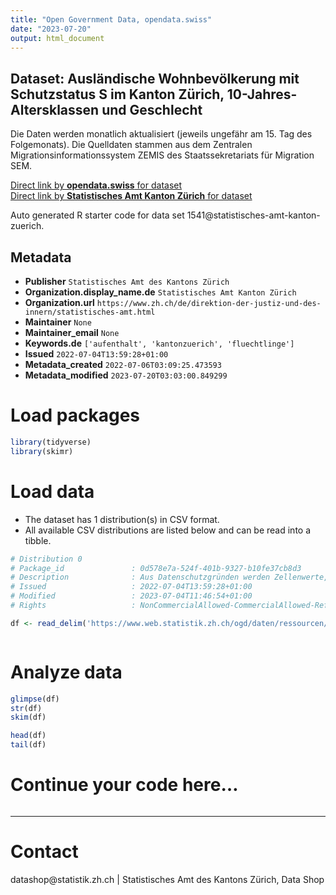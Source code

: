 ```yaml
---
title: "Open Government Data, opendata.swiss"
date: "2023-07-20"
output: html_document
---
```


## Dataset: Ausländische Wohnbevölkerung mit Schutzstatus S im Kanton Zürich, 10-Jahres-Altersklassen und Geschlecht

Die Daten werden monatlich aktualisiert (jeweils ungefähr am 15. Tag des Folgemonats). Die Quelldaten stammen aus dem Zentralen Migrationsinformationssystem ZEMIS des Staatssekretariats für Migration SEM.

[Direct link by **opendata.swiss** for dataset](https://opendata.swiss/de/dataset/auslandische-wohnbevolkerung-mit-schutzstatus-s-im-kanton-zurich-nach-staatsangehorigkeit-10-ja)<br>
[Direct link by **Statistisches Amt Kanton Zürich** for dataset](nan)

Auto generated R starter code for data set 1541@statistisches-amt-kanton-zuerich.

## Metadata

- **Publisher** `Statistisches Amt des Kantons Zürich`
- **Organization.display_name.de** `Statistisches Amt Kanton Zürich`
- **Organization.url** `https://www.zh.ch/de/direktion-der-justiz-und-des-innern/statistisches-amt.html`
- **Maintainer** `None`
- **Maintainer_email** `None`
- **Keywords.de** `['aufenthalt', 'kantonzuerich', 'fluechtlinge']`
- **Issued** `2022-07-04T13:59:28+01:00`
- **Metadata_created** `2022-07-06T03:09:25.473593`
- **Metadata_modified** `2023-07-20T03:03:00.849299`


# Load packages

```r

library(tidyverse)
library(skimr)

```

# Load data

-   The dataset has 1 distribution(s) in CSV format.
-   All available CSV distributions are listed below and can be read into a tibble.

```r

# Distribution 0
# Package_id               : 0d578e7a-524f-401b-9327-b10fe37cb8d3
# Description              : Aus Datenschutzgründen werden Zellenwerte, in deren Berechnung Merkmale mit weniger als drei Fällen eingehen, als '-' angegeben.
# Issued                   : 2022-07-04T13:59:28+01:00
# Modified                 : 2023-07-04T11:46:54+01:00
# Rights                   : NonCommercialAllowed-CommercialAllowed-ReferenceRequired

df <- read_delim('https://www.web.statistik.zh.ch/ogd/daten/ressourcen/KTZH_00001541_00002958.csv')



```

# Analyze data

```r

glimpse(df)
str(df)
skim(df)

head(df)
tail(df)

```

# Continue your code here...

```r

```

------------------------------------------------------------------------

# Contact

datashop@statistik.zh.ch | Statistisches Amt des Kantons Zürich, Data Shop
